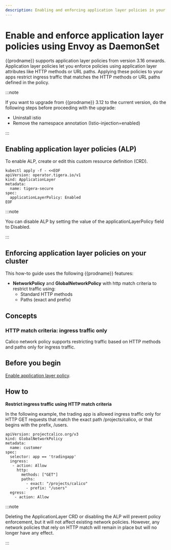 ```yaml
---
description: Enabling and enforcing application layer policies in your cluster.
---
```


# Enable and enforce application layer policies using Envoy as DaemonSet

{{prodname}} supports application layer policies from version 3.16 onwards. Application layer policies let you enforce policies using application layer attributes like HTTP methods or URL paths.
Applying these policies to your apps restrict ingress traffic that matches the HTTP methods or URL paths defined in the policy.

:::note

If you want to upgrade from {{prodname}} 3.12 to the current version, do the following steps before proceeding with the upgrade:
- Uninstall istio
- Remove the namespace annotation (Istio-injection=enabled) 

:::


## Enabling application layer policies (ALP)
To enable ALP, create or edit this custom resource definition (CRD).

```
kubectl apply -f - <<EOF                                                                                           
apiVersion: operator.tigera.io/v1
kind: ApplicationLayer
metadata:
  name: tigera-secure 
spec:
  applicationLayerPolicy: Enabled
EOF
```
:::note

 You can disable ALP by setting the value of the applicationLayerPolicy field to Disabled.

:::

## Enforcing application layer policies on your cluster

This how-to guide uses the following {{prodname}} features:
- **NetworkPolicy** and **GlobalNetworkPolicy** with http match criteria to restrict traffic using:
  - Standard HTTP methods
  - Paths (exact and prefix)

## Concepts

### HTTP match criteria: ingress traffic only

Calico network policy supports restricting traffic based on HTTP methods and paths only for ingress traffic.

## Before you begin

  [Enable application layer policy](#enabling-application-layer-policies).


## How to
**Restrict ingress traffic using HTTP match criteria**

In the following example, the trading app is allowed ingress traffic only for HTTP GET requests that match the exact path /projects/calico, or that begins with the prefix, /users.

```
apiVersion: projectcalico.org/v3
kind: GlobalNetworkPolicy
metadata:
  name: customer
spec:
  selector: app == 'tradingapp'
  ingress:
   - action: Allow
     http:
       methods: ["GET"]
       paths:
         - exact: "/projects/calico"
         - prefix: "/users"
  egress:
    - action: Allow
```
:::note

 Deleting the ApplicationLayer CRD or disabling the ALP will prevent policy enforcement, but it will not affect existing network policies.
 However, any network policies that rely on HTTP match will remain in place but will no longer have any effect.

:::
